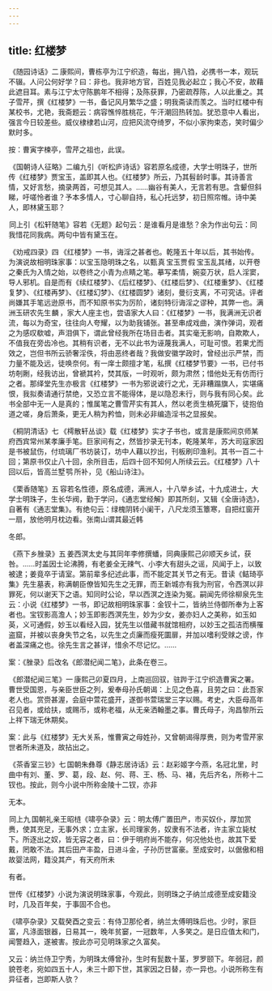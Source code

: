 ```yaml
---
---
---
```

title: 红楼梦
---



 《随园诗话》二 康熙间，曹栋亭为江宁织造，每出，拥八驺，必携书一本，观玩不辍。人问公何好学？曰：非也。我非地方官，百姓见我必起立；我心不安，故藉此遮目耳。素与江宁太守陈鹏年不相得；及陈获罪，乃密疏荐陈，人以此重之。其子雪芹，撰《红楼梦》一书，备记风月繁华之盛；明我斋读而羡之。当时红楼中有某校书，尤艳，我斋题云：病容憔悴胜桃花，午汗潮回热转加。犹恐意中人看出，强言今日较差些。威仪棣棣若山河，应把风流夺绮罗，不似小家拘束态，笑时偏少默时多。

按：曹寅字楝亭，雪芹之祖也，此误。

 《国朝诗人征略》二编九引《听松庐诗话》容若原名成德，大学士明珠子，世所传《红楼梦》贾宝玉，盖即其人也。《红楼梦》所云，乃其髫龄时事。其诗善言情，又好言愁，摘录两首，可想见其人。……幽谷有美人，无言若有思。含颦但斜睇，吁嗟怜者谁？予本多情人，寸心聊自持，私心托远梦，初日照帘帷。诗中美人，即林黛玉耶？

 同上引《松轩随笔》容若《无题》起句云：是谁看月是谁愁？余为作出句云：同我惜花同我病。两句中皆有黛玉在。

 《劝戒四录》四 《红楼梦》一书，诲淫之甚者也。乾隆五十年以后，其书始传。为演说故相明珠家事：以宝玉隐明珠之名，以甄 真 宝玉贾 假 宝玉乱其绪，以开卷之秦氏为入情之始，以卷终之小青为点睛之笔。摹写柔情，婉娈万状，启人淫窦，导人邪机。自是而有《续红楼梦》、《后红楼梦》、《红楼后梦》、《红楼重梦》、《红楼复梦》、《红楼再梦》、《红楼幻梦》、《红楼圆梦》诸刻，曼衍支离，不可究诘。评者尚嫌其手笔远逊原书，而不知原书实为厉阶，诸刻特衍诲淫之谬种，其弊一也。满洲玉研农先生 麟 ，家大人座主也，尝语家大人曰：《红楼梦》一书，我满洲无识者流，每以为奇宝，往往向人夸耀，以为助我铺张。甚至串成戏曲，演作弹词，观者之为感叹欷嘘，声泪俱下，谓此曾经我所在场目击者。其实毫无影响，自欺欺人，不值我在旁齿冷也。其稍有识者，无不以此书为诬蔑我满人，可耻可恨。若果尤而效之，岂但书所云骄奢淫佚，将由恶终者哉？我做安徽学政时，曾经出示严禁，而力量不能及远，徒唤奈何。有一庠士颇擅才笔，私撰《红楼梦节要》一书，已付书坊剞劂，经我访出，曾褫其衿，焚其版，一时观听，颇为肃然；惜他处无有仿而行之者。那绎堂先生亦极言《红楼梦》一书为邪说诐行之尤，无非糟蹋旗人，实堪痛恨，我拟奏请通行禁绝，又恐立言不能得体，是以隐忍未行，则与我有同心矣。此书全部中无一人是真的；惟属笔之曹雪芹实有其人，然以老贡生槁死牖下，徒抱伯道之嗟，身后萧条，更无人稍为矜恤，则未必非编造淫书之显报矣。

 《桐阴清话》七 《樗散轩丛谈》载《红楼梦》实才子书也，或言是康熙间京师某府西宾常州某孝廉手笔。巨家间有之，然皆抄录无刊本，乾隆某年，苏大司寇家因是书被鼠伤，付琉璃厂书坊装订，坊中人藉以抄出，刊板刷印渔利。其书一百二十回；第原书仅止八十回，余所目击，后四十回不知何人所续云云。《红楼梦》八十回以后，皆高兰墅 鹗 所补，见《船山诗注》。

 《栗香随笔》五 容若名性德，原名成德，满洲人，十八举乡试，十九成进士，大学士明珠子，生长华阀，勤于学问，《通志堂经解》即其所刻，又辑《全唐诗选》，自著有《通志堂集》。有绝句云：绿槐阴转小阑干，八尺龙须玉簟寒，自把红窗开一扇，放他明月枕边看。张南山谓其最近韩

冬郎。

 《燕下乡脞录》五 姜西溟太史与其同年李修撰蟠，同典康熙己卯顺天乡试，获咎。……时盖因士论沸腾，有老姜全无辣气、小李大有甜头之谣，风闻于上，以致被逮；姜竟卒于请室。第前辈多纪述此事，而不能定其关节之有无。昔读《鲒琦亭集》先生墓表，称满朝臣僚皆知先生之无罪，而王新城亦有我为刑官，令西溟以非罪死，何以谢天下之语。知同时公论，早以西溟之连染为冤。嗣闻先师徐柳泉先生云：小说《红楼梦》一书，即记故相明珠家事：金钗十二，皆纳兰侍御所奉为上客者也。宝钗影高澹人；妙玉即影西溟先生，妙为少女，姜亦妇人之美称，如玉如英，义可通假，妙玉以看经入园，犹先生以借藏书就馆相府，以妙玉之孤洁而横罹盗窟，并被以丧身失节之名，以先生之贞廉而瘦死圜扉，并加以嗜利受赇之谤，作者盖深痛之也。徐先生言之甚详，惜余不尽记忆。……

案：《脞录》后改名《郎潜纪闻二笔》，此条在卷三。

 《郎潜纪闻三笔》一 康熙己卯夏四月，上南巡回驭，驻跸于江宁织造曹寅之署。曹世受国恩，与亲臣世臣之列，爰奉母孙氏朝谒：上见之色喜，且劳之曰：此吾家老人也。赏赍甚渥，会庭中萱花盛开，遂御书萱瑞堂三字以赐。考史，大臣母高年召见者，或给扶，或赐币，或称老福，从无亲洒翰墨之事。曹氏母子，洵昌黎所云上祥下瑞无休期矣。

案：此与《红楼梦》无大关系，惟曹寅之母姓孙，又曾朝谒得厚赉，则为考雪芹家世者所未道及，故拈出之。

 《茶香室三钞》七 国朝朱彝尊《静志居诗话》云：赵彩姬字今燕，名冠北里，时曲中有刘、董、罗、葛，段、赵、何、蒋、王、杨、马、褚，先后齐名，所称十二钗也。按此，则今小说中所称金陵十二钗，亦非

无本。

 同上九 国朝礼亲王昭梿《啸亭杂录》云：明太傅广置田产，市买奴仆，厚加赏赉，使其充足，无事外求；立主家，长司理家务，奴隶有不法者，许主家立毙杖下。所逐出之奴，皆无容之者，曰：伊于明府尚不能存，何况他处也，故其下爱戴，罔敢不法。其后田产丰盈，日进斗金，子孙历世富豪。至成安时，以倨傲和相故婴法网，籍没其产，有天府所未

有者。

世传《红楼梦》小说为演说明珠家事，今观此，则明珠之子纳兰成德至成安籍没时，几及百年矣，于事固不合也。

《啸亭杂录》又载癸酉之变云：有侍卫那伦者，纳兰太傅明珠后也。少时，家巨富，凡涤面银器，日易其一，晚年贫窭，一冠数年，人多笑之。是日应值太和门，闻警趋入，遂被害。按此亦可见明珠家之久富矣。

又云：纳兰侍卫宁秀，为明珠太傅曾孙，生时有髭数十茎，罗罗颐下。年弱冠，颜貌苍老，宛如四五十人，未三十即下世，其家因之日替，亦一异也。小说所称生有异征者，岂即斯人欤？